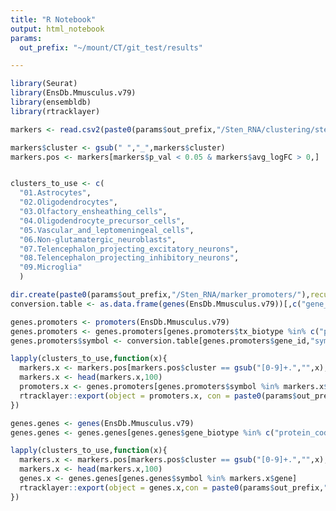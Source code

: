 ```yaml
---
title: "R Notebook"
output: html_notebook
params:
  out_prefix: "~/mount/CT/git_test/results"

---
```


```r
library(Seurat)
library(EnsDb.Mmusculus.v79)
library(ensembldb)
library(rtracklayer)
```

```r
markers <- read.csv2(paste0(params$out_prefix,"/Sten_RNA/clustering/sten_RNA_markers.csv"))
```

```r
markers$cluster <- gsub(" ","_",markers$cluster)
markers.pos <- markers[markers$p_val < 0.05 & markers$avg_logFC > 0,]


clusters_to_use <- c(
  "01.Astrocytes",
  "02.Oligodendrocytes",
  "03.Olfactory_ensheathing_cells",
  "04.Oligodendrocyte_precursor_cells",
  "05.Vascular_and_leptomeningeal_cells",
  "06.Non-glutamatergic_neuroblasts",
  "07.Telencephalon_projecting_excitatory_neurons",
  "08.Telencephalon_projecting_inhibitory_neurons",
  "09.Microglia"
  )


```

```r
dir.create(paste0(params$out_prefix,"/Sten_RNA/marker_promoters/"),recursive = TRUE)
conversion.table <- as.data.frame(genes(EnsDb.Mmusculus.v79))[,c("gene_name","symbol")]

genes.promoters <- promoters(EnsDb.Mmusculus.v79)
genes.promoters <- genes.promoters[genes.promoters$tx_biotype %in% c("protein_coding","lincRNA")]
genes.promoters$symbol <- conversion.table[genes.promoters$gene_id,"symbol",drop=TRUE]

lapply(clusters_to_use,function(x){
  markers.x <- markers.pos[markers.pos$cluster == gsub("[0-9]+.","",x),]
  markers.x <- head(markers.x,100)
  promoters.x <- genes.promoters[genes.promoters$symbol %in% markers.x$gene]
  rtracklayer::export(object = promoters.x, con = paste0(params$out_prefix,"/Sten_RNA/marker_promoters/",x,"_promoters.bed"))
})

```

```r
genes.genes <- genes(EnsDb.Mmusculus.v79)
genes.genes <- genes.genes[genes.genes$gene_biotype %in% c("protein_coding","lincRNA"),]

lapply(clusters_to_use,function(x){
  markers.x <- markers.pos[markers.pos$cluster == gsub("[0-9]+.","",x),]
  markers.x <- head(markers.x,100)
  genes.x <- genes.genes[genes.genes$symbol %in% markers.x$gene]
  rtracklayer::export(object = genes.x,con = paste0(params$out_prefix,"/Sten_RNA/marker_promoters/",x,"_genes.bed"))
})

```













